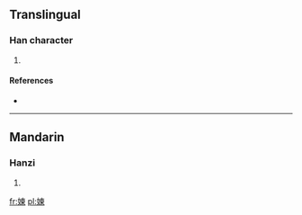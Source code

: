 ==Translingual==

===Han character===
{{Han char|rn=38|rad=女|as=09|sn=12|four=|canj=女木田火 (VDWF)|ids=⿰[[女]][[柬]]}}

# {{defn|Han|sort=女09}}

====References====
* {{Han ref|kx=0267.210|dkj=06526|hdz=21064.080|uh=5AA1|ud=23201}}

----

==Mandarin==

===Hanzi===
{{cmn-hanzi|pin=[[liàn]] ([[lian4]]), [[yú]] ([[yu2]])|wg=lien<sup>4</sup>, yü<sup>2</sup>}}

# {{defn|lang=cmn|sort=女09}}

[[fr:媡]]
[[pl:媡]]